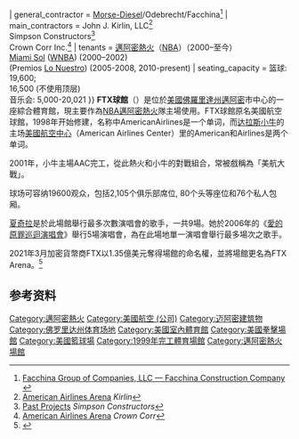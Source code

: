 
{{noteTA|G1=NBA}}
{{Infobox stadium
| stadium_name        = FTX球場<br/>FTX Arena
| nickname            = 
| logo_image          = Ftx arena logo.svg
| image               = American Airlines Arena, Miami, FL, jjron 29.03.2012.jpg
| image_size          = 300px
| image_alt           = FTX Arena
| caption             = FTX球館（攝於2012年）
| location            = 601 Biscayne Boulevard<br>[[Miami|Miami, Florida]] 33132
| coordinates         = {{Coord|25|46|53|N|80|11|17|W|type:landmark_scale:2000|display=it}}
| broke_ground        = 1998年2月6日
| opened              = 1999年12月31日
| owner               = Miami-Dade County
| operator            = Basketball Properties Ltd.
| surface             = Multi-surface
| construction_cost   = [[United_States_dollar|$]]213 百万<br>(计算通货膨胀的话相当于${{formatprice|{{Inflation|US|213000000|1999}}}} in {{CURRENTYEAR}} dollars{{inflation-fn|US}})
| architect           = [[Arquitectonica|Arquitectonica]]<br>[[360_Architecture|360 Architecture]] (formerly [[360_Architecture|Heinlein Schrock Stearns]])
| project_manager     = [[Parsons_Brinckerhoff|Parsons Brinckerhoff]]
| structural engineer = [[Thornton_Tomasetti|Thornton Tomasetti]]
| services engineer   = [[WSP_Group|Flack+Kurtz]]<ref>{{Cite web |url=http://archrecord.construction.com/projects/bts/archives/leisure/AmericanAirlines/specs.asp |title=Architectural Record Building Types Study {{!}} America Airlines Arena |access-date=2013-06-04 |archive-date=2015-09-12 |archive-url=https://web.archive.org/web/20150912202942/http://archrecord.construction.com/projects/bts/archives/leisure/AmericanAirlines/specs.asp }}</ref>
| general_contractor  = [[AMEC|Morse-Diesel]]/Odebrecht/Facchina<ref>[http://www.facchina.com/about/division.cfm?divisionID=3 Facchina Group of Companies, LLC — Facchina Construction Company] {{webarchive|url=https://web.archive.org/web/20120402095300/http://www.facchina.com/about/division.cfm?divisionID=3 |date=2012-04-02 }}</ref>
| main_contractors    = John J. Kirlin, LLC<ref>[http://www.jjkllc.com/sports/american-airlines-arena.html American Airlines Arena] {{webarchive|url=https://web.archive.org/web/20110914093219/http://www.jjkllc.com/sports/american-airlines-arena.html |date=2011-09-14 }} ''Kirlin''</ref><br>Simpson Constructors<ref>[http://www.simpsonconstructors.com/past.html Past Projects] {{webarchive|url=https://web.archive.org/web/20120402095300/http://www.simpsonconstructors.com/past.html |date=2012-04-02 }} ''Simpson Constructors''</ref><br>Crown Corr Inc.<ref name="Crown Corr">[http://www.crowncorr.com/project-portfolio/stadiums/american-airline-arena American Airlines Arena] {{Wayback|url=http://www.crowncorr.com/project-portfolio/stadiums/american-airline-arena |date=20210304114116 }} ''Crown Corr''</ref>
| tenants             = [[邁阿密熱火|邁阿密熱火]]（[[NBA|NBA]]）（2000–至今）<br>[[Miami_Sol|Miami Sol]] ([[Women's_National_Basketball_Association|WNBA]]) (2000–2002)<br>(Premios [[Lo_Nuestro|Lo Nuestro]]) (2005-2008, 2010-present)
| seating_capacity    = 篮球: 19,600;<br>16,500 (不使用顶层)<br>音乐会: 5,000-20,021
}}
'''FTX球館'''（{{lang-en|FTX Arena}}）是位於[[美國|美國]][[佛羅里達州|佛羅里達州]][[邁阿密|邁阿密]]市中心的一座綜合體育館，現主要作為[[NBA|NBA]][[邁阿密熱火|邁阿密熱火]]隊主場使用。FTX球館原名美國航空球館，1998年开始修建，名称中AmericanAirlines是一个单词，而[[达拉斯小牛|达拉斯小牛]]的主场[[美國航空中心|美國航空中心]]（American Airlines Center）里的American和Airlines是两个单词。

2001年，小牛主場AAC完工，從此熱火和小牛的對戰組合，常被戲稱為「美航大戰」。

球场可容纳19600观众，包括2,105个俱乐部席位, 80个头等座位和76个私人包厢。

[[夏奇拉|夏奇拉]]是於此場館舉行最多次數演唱會的歌手，一共9場。她於2006年的《[[愛的原罪巡迴演唱會|愛的原罪巡迴演唱會]]》舉行5場演唱會，為在此場地單一演唱會舉行最多場次之歌手。

2021年3月加密貨幣商FTX以1.35億美元奪得場館的命名權，並將場館更名為FTX Arena。<ref>{{Cite web|title=FTX Inks $135M Sponsorship Deal for Miami Heat Arena|url=https://blockworks.co/ftx-inks-135m-sponsorship-deal-for-miami-heat-arena/|access-date=2022-01-15|date=2021-03-23|work=Blockworks|language=en-US|archive-date=2022-01-15|archive-url=https://web.archive.org/web/20220115042051/https://blockworks.co/ftx-inks-135m-sponsorship-deal-for-miami-heat-arena/}}</ref>

==参考资料==
{{Reflist|2}}
{{NBA Arenas}}

[[Category:邁阿密熱火|Category:邁阿密熱火]]
[[Category:美國航空_(公司)|Category:美國航空 (公司)]]
[[Category:迈阿密建筑物|Category:迈阿密建筑物]]
[[Category:佛罗里达州体育场地|Category:佛罗里达州体育场地]]
[[Category:美國室內體育館|Category:美國室內體育館]]
[[Category:美國拳擊場館|Category:美國拳擊場館]]
[[Category:美國籃球場|Category:美國籃球場]]
[[Category:1999年完工體育場館|Category:1999年完工體育場館]]
[[Category:邁阿密熱火場館|Category:邁阿密熱火場館]]